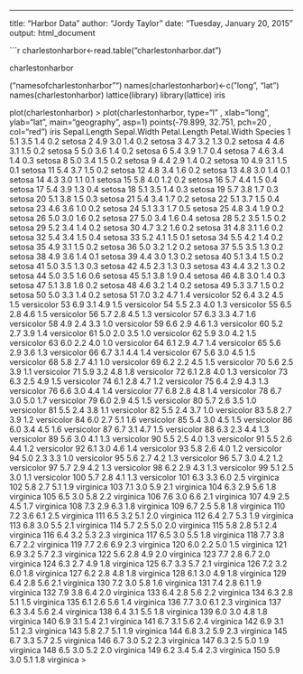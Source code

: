 ---
title: "Harbor Data"
author: "Jordy Taylor"
date: "Tuesday, January 20, 2015"
output: html_document

```{r}
charlestonharbor<-read.table("charlestonharbor.dat")

charlestonharbor

("namesofcharlestonharbor"")
 names(charlestonharbor)<-c("long", "lat")
names(charlestonharbor)
lattice(library)
library(lattice)
iris


plot(charlestonharbor)
> plot(charlestonharbor, type="l" , xlab="long", ylab="lat", main="geography", asp=1)
points(-79.899, 32.751, pch=20 , col="red")
iris
Sepal.Length Sepal.Width Petal.Length Petal.Width    Species
1            5.1         3.5          1.4         0.2     setosa
2            4.9         3.0          1.4         0.2     setosa
3            4.7         3.2          1.3         0.2     setosa
4            4.6         3.1          1.5         0.2     setosa
5            5.0         3.6          1.4         0.2     setosa
6            5.4         3.9          1.7         0.4     setosa
7            4.6         3.4          1.4         0.3     setosa
8            5.0         3.4          1.5         0.2     setosa
9            4.4         2.9          1.4         0.2     setosa
10           4.9         3.1          1.5         0.1     setosa
11           5.4         3.7          1.5         0.2     setosa
12           4.8         3.4          1.6         0.2     setosa
13           4.8         3.0          1.4         0.1     setosa
14           4.3         3.0          1.1         0.1     setosa
15           5.8         4.0          1.2         0.2     setosa
16           5.7         4.4          1.5         0.4     setosa
17           5.4         3.9          1.3         0.4     setosa
18           5.1         3.5          1.4         0.3     setosa
19           5.7         3.8          1.7         0.3     setosa
20           5.1         3.8          1.5         0.3     setosa
21           5.4         3.4          1.7         0.2     setosa
22           5.1         3.7          1.5         0.4     setosa
23           4.6         3.6          1.0         0.2     setosa
24           5.1         3.3          1.7         0.5     setosa
25           4.8         3.4          1.9         0.2     setosa
26           5.0         3.0          1.6         0.2     setosa
27           5.0         3.4          1.6         0.4     setosa
28           5.2         3.5          1.5         0.2     setosa
29           5.2         3.4          1.4         0.2     setosa
30           4.7         3.2          1.6         0.2     setosa
31           4.8         3.1          1.6         0.2     setosa
32           5.4         3.4          1.5         0.4     setosa
33           5.2         4.1          1.5         0.1     setosa
34           5.5         4.2          1.4         0.2     setosa
35           4.9         3.1          1.5         0.2     setosa
36           5.0         3.2          1.2         0.2     setosa
37           5.5         3.5          1.3         0.2     setosa
38           4.9         3.6          1.4         0.1     setosa
39           4.4         3.0          1.3         0.2     setosa
40           5.1         3.4          1.5         0.2     setosa
41           5.0         3.5          1.3         0.3     setosa
42           4.5         2.3          1.3         0.3     setosa
43           4.4         3.2          1.3         0.2     setosa
44           5.0         3.5          1.6         0.6     setosa
45           5.1         3.8          1.9         0.4     setosa
46           4.8         3.0          1.4         0.3     setosa
47           5.1         3.8          1.6         0.2     setosa
48           4.6         3.2          1.4         0.2     setosa
49           5.3         3.7          1.5         0.2     setosa
50           5.0         3.3          1.4         0.2     setosa
51           7.0         3.2          4.7         1.4 versicolor
52           6.4         3.2          4.5         1.5 versicolor
53           6.9         3.1          4.9         1.5 versicolor
54           5.5         2.3          4.0         1.3 versicolor
55           6.5         2.8          4.6         1.5 versicolor
56           5.7         2.8          4.5         1.3 versicolor
57           6.3         3.3          4.7         1.6 versicolor
58           4.9         2.4          3.3         1.0 versicolor
59           6.6         2.9          4.6         1.3 versicolor
60           5.2         2.7          3.9         1.4 versicolor
61           5.0         2.0          3.5         1.0 versicolor
62           5.9         3.0          4.2         1.5 versicolor
63           6.0         2.2          4.0         1.0 versicolor
64           6.1         2.9          4.7         1.4 versicolor
65           5.6         2.9          3.6         1.3 versicolor
66           6.7         3.1          4.4         1.4 versicolor
67           5.6         3.0          4.5         1.5 versicolor
68           5.8         2.7          4.1         1.0 versicolor
69           6.2         2.2          4.5         1.5 versicolor
70           5.6         2.5          3.9         1.1 versicolor
71           5.9         3.2          4.8         1.8 versicolor
72           6.1         2.8          4.0         1.3 versicolor
73           6.3         2.5          4.9         1.5 versicolor
74           6.1         2.8          4.7         1.2 versicolor
75           6.4         2.9          4.3         1.3 versicolor
76           6.6         3.0          4.4         1.4 versicolor
77           6.8         2.8          4.8         1.4 versicolor
78           6.7         3.0          5.0         1.7 versicolor
79           6.0         2.9          4.5         1.5 versicolor
80           5.7         2.6          3.5         1.0 versicolor
81           5.5         2.4          3.8         1.1 versicolor
82           5.5         2.4          3.7         1.0 versicolor
83           5.8         2.7          3.9         1.2 versicolor
84           6.0         2.7          5.1         1.6 versicolor
85           5.4         3.0          4.5         1.5 versicolor
86           6.0         3.4          4.5         1.6 versicolor
87           6.7         3.1          4.7         1.5 versicolor
88           6.3         2.3          4.4         1.3 versicolor
89           5.6         3.0          4.1         1.3 versicolor
90           5.5         2.5          4.0         1.3 versicolor
91           5.5         2.6          4.4         1.2 versicolor
92           6.1         3.0          4.6         1.4 versicolor
93           5.8         2.6          4.0         1.2 versicolor
94           5.0         2.3          3.3         1.0 versicolor
95           5.6         2.7          4.2         1.3 versicolor
96           5.7         3.0          4.2         1.2 versicolor
97           5.7         2.9          4.2         1.3 versicolor
98           6.2         2.9          4.3         1.3 versicolor
99           5.1         2.5          3.0         1.1 versicolor
100          5.7         2.8          4.1         1.3 versicolor
101          6.3         3.3          6.0         2.5  virginica
102          5.8         2.7          5.1         1.9  virginica
103          7.1         3.0          5.9         2.1  virginica
104          6.3         2.9          5.6         1.8  virginica
105          6.5         3.0          5.8         2.2  virginica
106          7.6         3.0          6.6         2.1  virginica
107          4.9         2.5          4.5         1.7  virginica
108          7.3         2.9          6.3         1.8  virginica
109          6.7         2.5          5.8         1.8  virginica
110          7.2         3.6          6.1         2.5  virginica
111          6.5         3.2          5.1         2.0  virginica
112          6.4         2.7          5.3         1.9  virginica
113          6.8         3.0          5.5         2.1  virginica
114          5.7         2.5          5.0         2.0  virginica
115          5.8         2.8          5.1         2.4  virginica
116          6.4         3.2          5.3         2.3  virginica
117          6.5         3.0          5.5         1.8  virginica
118          7.7         3.8          6.7         2.2  virginica
119          7.7         2.6          6.9         2.3  virginica
120          6.0         2.2          5.0         1.5  virginica
121          6.9         3.2          5.7         2.3  virginica
122          5.6         2.8          4.9         2.0  virginica
123          7.7         2.8          6.7         2.0  virginica
124          6.3         2.7          4.9         1.8  virginica
125          6.7         3.3          5.7         2.1  virginica
126          7.2         3.2          6.0         1.8  virginica
127          6.2         2.8          4.8         1.8  virginica
128          6.1         3.0          4.9         1.8  virginica
129          6.4         2.8          5.6         2.1  virginica
130          7.2         3.0          5.8         1.6  virginica
131          7.4         2.8          6.1         1.9  virginica
132          7.9         3.8          6.4         2.0  virginica
133          6.4         2.8          5.6         2.2  virginica
134          6.3         2.8          5.1         1.5  virginica
135          6.1         2.6          5.6         1.4  virginica
136          7.7         3.0          6.1         2.3  virginica
137          6.3         3.4          5.6         2.4  virginica
138          6.4         3.1          5.5         1.8  virginica
139          6.0         3.0          4.8         1.8  virginica
140          6.9         3.1          5.4         2.1  virginica
141          6.7         3.1          5.6         2.4  virginica
142          6.9         3.1          5.1         2.3  virginica
143          5.8         2.7          5.1         1.9  virginica
144          6.8         3.2          5.9         2.3  virginica
145          6.7         3.3          5.7         2.5  virginica
146          6.7         3.0          5.2         2.3  virginica
147          6.3         2.5          5.0         1.9  virginica
148          6.5         3.0          5.2         2.0  virginica
149          6.2         3.4          5.4         2.3  virginica
150          5.9         3.0          5.1         1.8  virginica
> 
